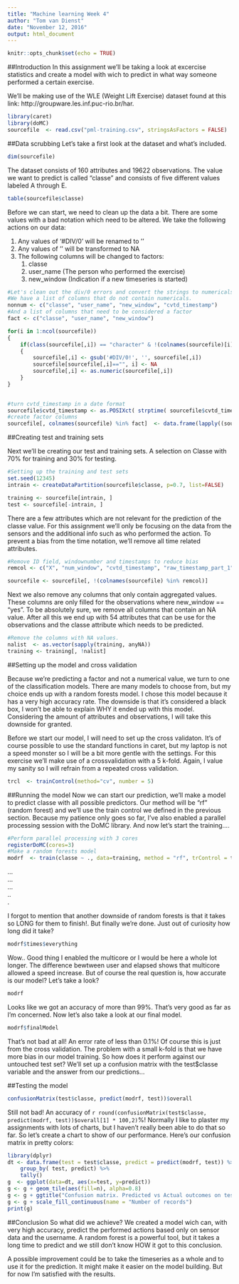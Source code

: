 ```yaml
---
title: "Machine learning Week 4"
author: "Tom van Dienst"
date: "November 12, 2016"
output: html_document
---
```


```r
knitr::opts_chunk$set(echo = TRUE)
```
##Introduction
In this assignment we'll be taking a look at excercise statistics and create a model with wich to predict in what way someone performed a certain exercise.  
  
We'll be making use of the WLE (Weight Lift Exercise) dataset found at this link: http://groupware.les.inf.puc-rio.br/har. 
```r
library(caret)
library(doMC)
sourcefile  <- read.csv("pml-training.csv", stringsAsFactors = FALSE)

```

##Data scrubbing
Let's take a first look at the dataset and what's included. 

```r
dim(sourcefile)
```

The dataset consists of 160 attributes and 19622 observations. The value we want to predict is called "classe" and consists of five different values labeled A through E. 

```r
table(sourcefile$classe)
```

Before we can start, we need to clean up the data a bit. There are some values with a bad notation which need to be altered. 
We take the following actions on our data:

1.	Any values of '#DIV/0' will be renamed to '' 
2.	Any values of '' will be transformed to NA 
3. 	The following columns will be changed to factors:
	1.	classe 
	2.	user_name (The person who performed the exercise)
	3.	new_window (Indication if a new timeseries is started)

```r
#Let's clean out the div/0 errors and convert the strings to numericals 
#We have a list of columns that do not contain numericals. 
nonnum <- c("classe", "user_name", "new_window", "cvtd_timestamp")
#And a list of columns that need to be considered a factor
fact <- c("classe", "user_name", "new_window")

for(i in 1:ncol(sourcefile))
{
    if(class(sourcefile[,i]) == "character" & !(colnames(sourcefile)[i] %in%  nonnum))
    {
        sourcefile[,i] <- gsub('#DIV/0!', '', sourcefile[,i])
        sourcefile[sourcefile[,i]=="", i] <- NA
        sourcefile[,i] <- as.numeric(sourcefile[,i])
    }
}

    
#turn cvtd_timestamp in a date format 
sourcefile$cvtd_timestamp <- as.POSIXct( strptime( sourcefile$cvtd_timestamp, "%d/%m/%Y %H:%M"))
#create factor columns
sourcefile[, colnames(sourcefile) %in% fact]  <- data.frame(lapply((sourcefile[, colnames(sourcefile) %in% fact]), factor))

```

##Creating test and training sets

Next we'll be creating our test and training sets. A selection on Classe with 70% for training and 30% for testing. 
```r

#Setting up the training and test sets
set.seed(12345)
intrain <- createDataPartition(sourcefile$classe, p=0.7, list=FALSE)

training <- sourcefile[intrain, ]
test <- sourcefile[-intrain, ]
```

There are a few attributes which are not relevant for the prediction of the classe value. For this assignment we'll only be focusing on the data from the sensors and the additional info such as who performed the action. To prevent a bias from the time notation, we'll remove all time related attributes. 

```r


#Remove ID field, windownumber and timestamps to reduce bias
remcol <- c("X", "num_window", "cvtd_timestamp", "raw_timestamp_part_1", "raw_timestamp_part_2")

sourcefile <- sourcefile[, !(colnames(sourcefile) %in% remcol)]
```


Next we also remove any columns that only contain aggregated values. These columns are only filled for the observations where new_window == "yes". To be absolutely sure, we remove all columns that contain an NA value. 
After all this we end up with 54 attributes that can be use for the observations and the classe attribute which needs to be predicted. 


```r
#Remove the columns with NA values. 
nalist  <- as.vector(sapply(training, anyNA))
training <- training[, !nalist] 

```

##Setting up the model and cross validation

Because we're predicting a factor and not a numerical value, we turn to one of the classification models. There are many models to choose from, but my choice ends up with a random forests model. I chose this model because it has a very high accuracy rate. The downside is that it's considered a black box, I won't be able to explain WHY it ended up with this model. Considering the amount of attributes and observations, I will take this downside for granted. 

Before we start our model, I will need to set up the cross validaton. It's of course possible to use the standard functions in caret, but my laptop is not a speed monster so I will be a bit more gentle with the settings. For this exercise we'll make use of a crossvalidation with a 5 k-fold. Again, I value my sanity so I will refrain from a repeated cross validation. 

```r
trcl  <- trainControl(method="cv", number = 5)
```


##Running the model
Now we can start our prediction, we'll make a model to predict classe with all possible predictors. Our method will be "rf" (random forest) and we'll use the train control we defined in the previous section. Because my patience only goes so far, I've also enabled a parallel processing session with the DoMC library. And now let's start the training....  

```r

#Perform parallel processing with 3 cores
registerDoMC(cores=3)
#Make a random forests model 
modrf  <- train(classe ~ ., data=training, method = "rf", trControl = trcl)
```

...  
...  
...  
..  
.  

I forgot to mention that another downside of random forests is that it takes so LONG for them to finish!. But finally we're done. Just out of curiosity how long did it take? 

```r
modrf$times$everything
```

Wow.. Good thing I enabled the multicore or I would be here a whole lot longer. The difference bewtween user and elapsed shows that multicore allowed a speed increase. But of course the real question is, how accurate is our model? Let's take a look? 

```r
modrf
```

Looks like we got an accuracy of more than 99%. That's very good as far as I'm concerned. Now let's also take a look at our final model.

```r
modrf$finalModel
```

That's not bad at all! An error rate of less than 0.1%! Of course this is just from the cross validation. The problem with a small k-fold is that we have more bias in our model training. So how does it perform against our untouched test set? We'll set up a confusion matrix with the test$classe variable and the answer from our predictions...

##Testing the model

```r
confusionMatrix(test$classe, predict(modrf, test))$overall
```

Still not bad! An accuracy of `r round(confusionMatrix(test$classe, predict(modrf, test))$overall[1] * 100,2)`%! Normally I like to plaster my assignments with lots of charts, but I haven't really been able to do that so far. So let's create a chart to show of our performance. Here's our confusion matrix in pretty colors: 

```r
library(dplyr)
dt <- data.frame(test = test$classe, predict = predict(modrf, test)) %>%
    group_by( test, predict) %>%
    tally()
g  <- ggplot(data=dt, aes(x=test, y=predict))
g <- g + geom_tile(aes(fill=n), alpha=0.8)
g <- g + ggtitle("Confusion matrix. Predicted vs Actual outcomes on test set")
g <- g + scale_fill_continuous(name = "Number of records")
print(g)
```

##Conclusion
So what did we achieve? We created a  model wich can, with very high accuracy, predict the performed actions based only on sensor data and the username. A random forest is a powerful tool, but it takes a long time to predict and we still don't know HOW it got to this conclusion.  
  
A possible improvement could be to take the timeseries as a whole and to use it for the prediction. It might make it easier on the model building. But for now I'm satisfied with the results.  
